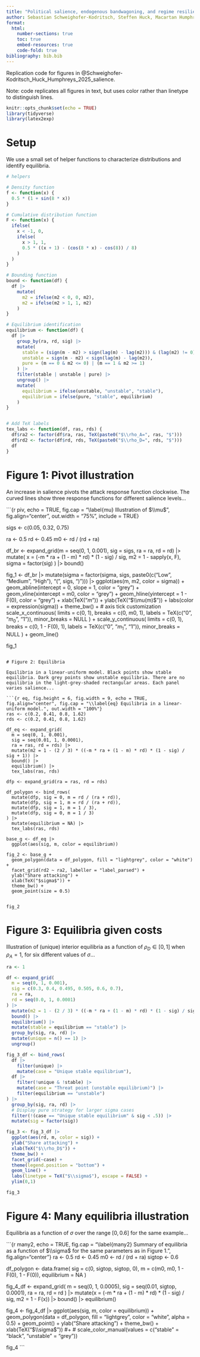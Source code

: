 ```yaml
---
title: "Political salience, endogenous bandwagoning, and regime resilience: Replication code for figures"
author: Sebastian Schweighofer-Kodritsch, Steffen Huck, Macartan Humphreys
format: 
  html:
    number-sections: true
    toc: true
    embed-resources: true
    code-fold: true
bibliography: bib.bib
---
```


Replication code for figures in @Schweighofer-Kodritsch_Huck_Humphreys_2025_salience.

Note: code replicates all figures in text, but uses color rather than linetype to distinguish lines.


```r
knitr::opts_chunk$set(echo = TRUE)
library(tidyverse)
library(latex2exp)
```

# Setup

We use a small set of helper functions to characterize distributions and identify equilibria.

```r
# helpers

# Density function
f <- function(x) {
  0.5 * (1 + sin(8 * x))
}

# Cumulative distribution function
F <- function(x) {
  ifelse(
    x < -1, 0,
    ifelse(
      x > 1, 1,
      0.5 * ((x + 1) - (cos(8 * x) - cos(8)) / 8)
    )
  )
}

# Bounding function
bound <- function(df) {
  df |>
    mutate(
      m2 = ifelse(m2 < 0, 0, m2),
      m2 = ifelse(m2 > 1, 1, m2)
    )
}

# Equilibrium identification
equilibrium <- function(df) {
  df |>
    group_by(ra, rd, sig) |>
    mutate(
      stable = (sign(m - m2) > sign(lag(m) - lag(m2))) & (lag(m2) != 0),
      unstable = sign(m - m2) < sign(lag(m) - lag(m2)),
      pure = (m == 0 & m2 <= 0) | (m == 1 & m2 >= 1)
    ) |>
    filter(stable | unstable | pure) |>
    ungroup() |>
    mutate(
      equilibrium = ifelse(unstable, "unstable", "stable"),
      equilibrium = ifelse(pure, "stable", equilibrium)
    )
}


# Add TeX labels
tex_labs <- function(df, ras, rds) {
  df$ra2 <- factor(df$ra, ras, TeX(paste0("$\\rho_A=", ras, "$")))
  df$rd2 <- factor(df$rd, rds, TeX(paste0("$\\rho_D=", rds, "$")))
  df
}
```

# Figure 1: Pivot illustration

An increase in salience pivots the attack response function clockwise. The curved lines show three response functions for different salience levels...

```{r piv, echo = TRUE, fig.cap = "\\label{mu} Illustration of $\\mu$", fig.align="center", out.width = "75%", include = TRUE}

sigs <- c(0.05, 0.32, 0.75)

ra <- 0.5
rd <- 0.45
m0 <- rd / (rd + ra)

df_br <- expand_grid(m = seq(0, 1, 0.001), sig = sigs, ra = ra, rd = rd) |>
  mutate(
    x = (-m * ra + (1 - m) * rd) * (1 - sig) / sig,
    m2 = 1 - sapply(x, F),
    sigma = factor(sig)
  ) |>
  bound()

fig_1 <- df_br |>
  mutate(sigma = factor(sigma, sigs, paste0(c("Low ", "Medium ", "High "), "(", sigs, ")"))) |>
  ggplot(aes(m, m2, color = sigma)) +
  geom_abline(intercept = 0, slope = 1, color = "grey") +
  geom_vline(xintercept = m0, color = "grey") +
  geom_hline(yintercept = 1 - F(0), color = "grey") +
  xlab(TeX("$m$")) +
  ylab(TeX("$\\mu(m)$")) +
  labs(color = expression(sigma)) +
  theme_bw() +
  # axis tick customization
  scale_x_continuous(
    limits = c(0, 1),
    breaks = c(0, m0, 1),
    labels = TeX(c("0", "$m_0$", "1")),
    minor_breaks = NULL
  ) +
  scale_y_continuous(
    limits = c(0, 1),
    breaks = c(0, 1 - F(0), 1),
    labels = TeX(c("0", "$m_1$", "1")),
    minor_breaks = NULL
  ) +
  geom_line()

fig_1
```

# Figure 2: Equilibria

Equilibria in a linear-uniform model. Black points show stable equilibria. Dark grey points show unstable equilibria. There are no equilibria in the light-grey-shaded rectangular areas. Each panel varies salience...

```{r eq, fig.height = 6, fig.width = 9, echo = TRUE, fig.align="center", fig.cap = "\\label{eq} Equilibria in a linear-uniform model.", out.width = "100%"}
ras <- c(0.2, 0.41, 0.8, 1.62)
rds <- c(0.2, 0.41, 0.8, 1.62)

df_eq <- expand_grid(
  m = seq(0, 1, 0.001),
  sig = seq(0.01, 1, 0.0001),
  ra = ras, rd = rds) |>
  mutate(m2 = 1 - (2 / 3) * ((-m * ra + (1 - m) * rd) * (1 - sig) / sig + 1)) |>
  bound() |>
  equilibrium() |>
  tex_labs(ras, rds)

dfp <- expand_grid(ra = ras, rd = rds)

df_polygon <- bind_rows(
  mutate(dfp, sig = 0, m = rd / (ra + rd)),
  mutate(dfp, sig = 1, m = rd / (ra + rd)),
  mutate(dfp, sig = 1, m = 1 / 3),
  mutate(dfp, sig = 0, m = 1 / 3)
) |>
  mutate(equilibrium = NA) |>
  tex_labs(ras, rds)

base_g <- df_eq |>
  ggplot(aes(sig, m, color = equilibrium))

fig_2 <- base_g +
  geom_polygon(data = df_polygon, fill = "lightgrey", color = "white") +
  facet_grid(rd2 ~ ra2, labeller = "label_parsed") +
  ylab("Share attacking") +
  xlab(TeX("$sigma$")) +
  theme_bw() +
  geom_point(size = 0.5)


fig_2
```

# Figure 3: Equilibria given costs

Illustration of (unique) interior equilibria as a function of $\rho_D \in [0, 1]$ when $\rho_A = 1$, for six different values of $\sigma$...

```r
ra <- 1

df <- expand_grid(
  m = seq(0, 1, 0.001),
  sig = c(0.3, 0.4, 0.495, 0.505, 0.6, 0.7),
  ra = ra, 
  rd = seq(0.0, 1, 0.0001)
) |>
  mutate(m2 = 1 - (2 / 3) * ((-m * ra + (1 - m) * rd) * (1 - sig) / sig + 1)) |>
  bound() |>
  equilibrium() |>
  mutate(stable = equilibrium == "stable") |>
  group_by(sig, ra, rd) |>
  mutate(unique = n() == 1) |>
  ungroup()

fig_3_df <- bind_rows(
  df |>
    filter(unique) |>
    mutate(case = "Unique stable equilibrium"),
  df |>
    filter(!unique & !stable) |>
    mutate(case = "Threat point (unstable equilibrium)") |>
    filter(equilibrium == "unstable")
) |>
  group_by(sig, ra, rd) |>
  # Display pure strategy for larger sigma cases
  filter(!(case == "Unique stable equilibrium" & sig < .5)) |>
  mutate(sig = factor(sig))

fig_3 <- fig_3_df |>
  ggplot(aes(rd, m, color = sig)) +
  ylab("Share attacking") +
  xlab(TeX("$\\rho_D$")) +
  theme_bw() +
  facet_grid(~case) +
  theme(legend.position = "bottom") +
  geom_line() +
  labs(linetype = TeX("$\\sigma$"), escape = FALSE) +
  ylim(0,1)

fig_3
```

# Figure 4: Many equilibria illustration

Equilibria as a function of $\sigma$ over the range $[0, 0.6]$ for the same example...

```{r many2, echo = TRUE, fig.cap = "\\label{many2} Summary of equilibria as a function of $\\sigma$ for the same parameters as in Figure 1.", fig.align="center"}
ra <- 0.5
rd <- 0.45
m0 <- rd / (rd + ra)
sigtop <- 0.6

df_polygon <- data.frame(
  sig = c(0, sigtop, sigtop, 0),
  m = c(m0, m0, 1 - F(0), 1 - F(0)),
  equilibrium = NA
)

fig_4_df <-
  expand_grid(
    m = seq(0, 1, 0.0005),
    sig = seq(0.01, sigtop, 0.0001),
    ra = ra,
    rd = rd
  ) |>
  mutate(x = (-m * ra + (1 - m) * rd) * (1 - sig) / sig, m2 = 1 - F(x)) |>
  bound() |>
  equilibrium() 

fig_4 <-
  fig_4_df |>
  ggplot(aes(sig, m, color = equilibrium)) +
  geom_polygon(data = df_polygon, fill = "lightgrey", color = "white", alpha = 0.5) +
  geom_point() +
  ylab("Share attacking") +
  theme_bw() +
  xlab(TeX("$\\sigma$")) #+
  #  scale_color_manual(values = c("stable" = "black", "unstable" = "grey"))

fig_4
```
